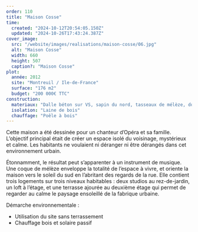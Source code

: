 ```yaml
---
order: 110
title: "Maison Cosse"
time:
  created: "2024-10-12T20:54:05.150Z"
  updated: "2024-10-26T17:43:24.387Z"
cover_image:
  src: "/website/images/realisations/maison-cosse/06.jpg"
  alt: "Maison Cosse"
  width: 660
  height: 507
  caption?: "Maison Cosse"
plot:
  année: 2012
  site: "Montreuil / Ile-de-France"
  surface: "176 m2"
  budget: "200 000€ TTC"
construction:
  materiaux: "Dalle béton sur VS, sapin du nord, tasseaux de mélèze, double vitrage clair"
  isolation: "Laine de bois"
  chauffage: "Poêle à bois"
---
```


Cette maison a été dessinée pour un chanteur d’Opéra et sa famille. L’objectif principal était de créer un espace isolé du voisinage, mystérieux et calme. Les habitants ne voulaient ni déranger ni être dérangés dans cet environnement urbain.

Étonnamment, le résultat peut s’apparenter à un instrument de musique.
Une coque de mélèze enveloppe la totalité de l’espace à vivre, et oriente la maison vers le soleil du sud en l’abritant des regards de la rue.
Elle contient trois logements sur trois niveaux habitables : deux studios au rez-de-jardin, un loft à l’étage, et une terrasse ajourée au deuxième étage qui permet de regarder au calme le paysage ensoleillé de la fabrique urbaine.

Démarche environnementale :

- Utilisation du site sans terrassement
- Chauffage bois et solaire passif

